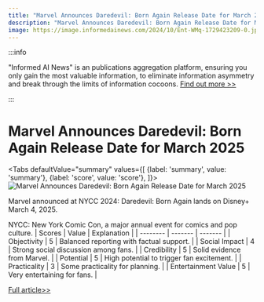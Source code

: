 ```yaml
---
title: "Marvel Announces Daredevil: Born Again Release Date for March 2025"
description: "Marvel Announces Daredevil: Born Again Release Date for March 2025"
image: https://image.informedainews.com/2024/10/Ent-WMq-1729423209-0.jpg
---
```



:::info

"Informed AI News" is an publications aggregation platform, ensuring you only gain the most valuable information, to eliminate information asymmetry and break through the limits of information cocoons.  [Find out more >>](/)

:::

# Marvel Announces Daredevil: Born Again Release Date for March 2025


<Tabs
	defaultValue="summary"
	values={[
	{label: 'summary', value: 'summary'},
	{label: 'score', value: 'score'},
]}>
<TabItem value="summary">
<img
  src="https://image.informedainews.com/2024/10/Ent-WMq-1729423209-0.jpg"
  alt="Marvel Announces Daredevil: Born Again Release Date for March 2025"
/>



Marvel announced at NYCC 2024:
Daredevil: Born Again
lands on Disney+
March 4, 2025.

NYCC: New York Comic Con,
a major annual event
for comics and pop culture.
</TabItem>
<TabItem value="score">
	| Scores     | Value   | Explanation |
	| -------- | ------- | ------- |
	| Objectivity  | 5    | Balanced reporting with factual support.    |
	| Social Impact | 4     | Strong social discussion among fans.    |
	| Credibility    | 5    | Solid evidence from Marvel.    |
	| Potential    | 5    | High potential to trigger fan excitement.    |
	| Practicality    | 3    | Some practicality for planning.    |
	| Entertainment Value    | 5    | Very entertaining for fans.    |
</TabItem>
</Tabs>

[Full article>>](https://www.ign.com/articles/daredevil-born-again-gets-an-official-march-2025-release-date)

